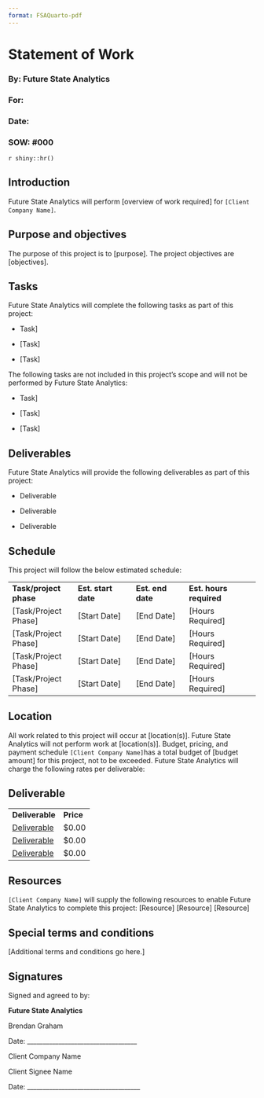 ```yaml
---
format: FSAQuarto-pdf
---
```

# Statement of Work

### By: Future State Analytics

### For:

### Date:

### SOW: #000

`r shiny::hr()`

## Introduction

Future State Analytics will perform [overview of work required] for
`[Client Company Name]`.

## Purpose and objectives

The purpose of this project is to [purpose]. The project objectives are
[objectives].

## Tasks

Future State Analytics will complete the following tasks as part of this
project:

-   Task]

-    [Task]

-   [Task] \

The following tasks are not included in this project's scope and will
not be performed by Future State Analytics:

-   Task]

-    [Task]

-   [Task]

## Deliverables

Future State Analytics will provide the following deliverables as part
of this project:

-    Deliverable

-    Deliverable

-    Deliverable

## Schedule

This project will follow the below estimated schedule:

|                        |                     |                   |                         |
|------------------------|---------------------|-------------------|-------------------------|
| **Task/project phase** | **Est. start date** | **Est. end date** | **Est. hours required** |
| [Task/Project Phase]   | [Start Date]        | [End Date]        | [Hours Required]        |
| [Task/Project Phase]   | [Start Date]        | [End Date]        | [Hours Required]        |
| [Task/Project Phase]   | [Start Date]        | [End Date]        | [Hours Required]        |
| [Task/Project Phase]   | [Start Date]        | [End Date]        | [Hours Required]        |

## Location

All work related to this project will occur at [location(s)]. Future
State Analytics will not perform work at [location(s)]. Budget, pricing,
and payment schedule `[Client Company Name]`has a total budget of
[budget amount] for this project, not to be exceeded. Future State
Analytics will charge the following rates per deliverable:

## Deliverable

|                 |           |
|-----------------|-----------|
| **Deliverable** | **Price** |
| [Deliverable]   | \$0.00    |
| [Deliverable]   | \$0.00    |
| [Deliverable]   | \$0.00    |

## Resources

`[Client Company Name]` will supply the following resources to enable
Future State Analytics to complete this project: [Resource] [Resource]
[Resource]

## Special terms and conditions

[Additional terms and conditions go here.]

## Signatures

Signed and agreed to by:

**Future State Analytics**

Brendan Graham

Date:
\_\_\_\_\_\_\_\_\_\_\_\_\_\_\_\_\_\_\_\_\_\_\_\_\_\_\_\_\_\_\_\_\_\_\_

Client Company Name

Client Signee Name

Date:
\_\_\_\_\_\_\_\_\_\_\_\_\_\_\_\_\_\_\_\_\_\_\_\_\_\_\_\_\_\_\_\_\_\_\_\_
